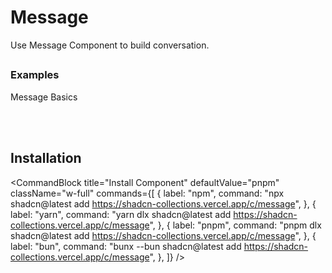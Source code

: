 
# Message
Use Message Component to build conversation.



##

### Examples
Message Basics

<ComponentPreview component="message"/>


<br/>
<br/>

## Installation

<CommandBlock
  title="Install Component"
  defaultValue="pnpm"
  className="w-full"
  commands={[
    {
      label: "npm",
      command: "npx shadcn@latest add https://shadcn-collections.vercel.app/c/message",
    },
    {
      label: "yarn",
      command: "yarn dlx shadcn@latest add https://shadcn-collections.vercel.app/c/message",
    },
    {
      label: "pnpm",
      command: "pnpm dlx shadcn@latest add https://shadcn-collections.vercel.app/c/message",
    },
    {
      label: "bun",
      command: "bunx --bun shadcn@latest add https://shadcn-collections.vercel.app/c/message",
    },
  ]}
/>

<br/>
<br/>
